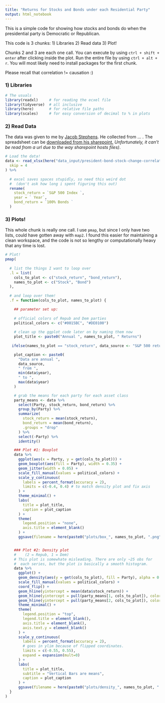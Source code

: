 ```yaml
---
title: "Returns for Stocks and Bonds under each Residential Party"
output: html_notebook
---
```


This is a simple code for showing how stocks and bonds do when the presidential party is  Democratic or Republican. 

This code is 3 chunks:
1) Libraries
2) Read data
3) Plot! 

Chunks 2 and 3 are each one call. You can execute by using `ctrl + shift + enter` after clicking inside the plot. Run the entire file by using `ctrl + alt + r`. You will most likely need to install packages for the first chunk. 

Please recall that correlation != causation :)

### 1) Libraries
```r
# The usuals
library(readxl)     # for reading the ecxel file
library(tidyverse)  # all inclusive
library(here)       # for relative file paths
library(scales)     # for easy conversion of decimal to % in plots
```

### 2) Read Data
The data was given to me by [Jacob Stephens](https://jacobcstephens.com/about/). He collected from ... . 
The spreadsheet can be [downloaded from his sharepoint.](https://gordonedu-my.sharepoint.com/:x:/g/personal/jacob_stephens_gordon_edu/EVx2b0Dwb3JJtNbFIklmS-gB_ZZAI9ei7jH0Bdvb6yWAEQ?e=eWGy8Y) *Unfortunately, it can't be read from a url due to the way sharepoint hosts files)*.

```r
# Load the data!
data <- read_xlsx(here("data_input/president-bond-stock-change-correlation.xlsx"),
  skip = 4
) %>%
  
  # excel saves spaces stupidly, so need this weird dot 
  #  (don't ask how long i spent figuring this out)
  rename(
    stock_return = `S&P 500 Index `, 
    year = ` Year`,
    bond_return = `100% Bonds `
  )
```


### 3) Plots!
This whole chunk is really one call. I use `pmap`, but since I only have two lists, could have gotten away with `map2`. I found this easier for maintaining a clean workspace, and the code is not so lengthy or computationally heavy that any time is lost. 
```r
# Plot!
pmap(
  
  # list the things I want to loop over
  .l = list(
    cols_to_plot <- c("stock_return", "bond_return"),
    names_to_plot <- c("Stock", "Bond")
  ), 
  
  # and loop over them! 
  .f = function(cols_to_plot, names_to_plot) {

    ## parameter set up:
    
    # official colors of Repub and Dem parties
    political_colors <- c("#0015BC", "#DE0100")
    
    # clean up the ggplot code later on by naming them now
    plot_title <- paste0("Annual ", names_to_plot, " Returns")
    
   ifelse(names_to_plot == "stock_return", data_source <- "S&P 500 returns", data_source <- "bond returns (mix of U.S. Treasury bond durations and TIPS)")

    plot_caption <- paste0(
      "Data are annual ",
      data_source,
      " from ",
      min(data$year),
      " to ",
      max(data$year)
    )

    # grab the means for each party for each asset class
    party_means <- data %>%
      select(Party, stock_return, bond_return) %>%
      group_by(Party) %>%
      summarize(
        stock_return = mean(stock_return),
        bond_return = mean(bond_return),
        .groups = "drop"
      ) %>%
      select(-Party) %>%
      identity()

    ### Plot #1: Boxplot
    data %>%
      ggplot(aes(x = Party, y = get(cols_to_plot))) +
      geom_boxplot(aes(fill = Party), width = 0.35) +
      geom_jitter(width = 0.05) +
      scale_fill_manual(values = political_colors) +
      scale_y_continuous(
        labels = percent_format(accuracy = 2),
        limits = c(-0.4, 0.4) # to match density plot and fix axis
      ) +    
      theme_minimal() +
      labs(
        title = plot_title,
        caption = plot_caption
      ) +
      theme(
        legend.position = "none",
        axis.title = element_blank()
      ) +
      ggsave(filename = here(paste0("plots/box_", names_to_plot, ".png")))


    ### Plot #2: Density plot
    #    (2 = Repub, 1 = Dem)
    # This plot is somewhate misleading. There are only ~25 obs for
    #  each series, but the plot is basically a smooth histogram.
    data %>%
      ggplot() +
      geom_density(aes(y = get(cols_to_plot), fill = Party), alpha = 0.75) +
      scale_fill_manual(values = political_colors) +
      coord_flip() +
      geom_hline(yintercept = mean(data$stock_return)) +
      geom_hline(yintercept = pull(party_means[1, cols_to_plot]), color = political_colors[1]) +
      geom_hline(yintercept = pull(party_means[2, cols_to_plot]), color = political_colors[2]) +
      theme_minimal() +
      theme(
        legend.position = "top",
        legend.title = element_blank(),
        axis.title = element_blank(),
        axis.text.y = element_blank()
      ) +
      scale_y_continuous(
        labels = percent_format(accuracy = 2),
        # goes in ylim because of flipped coordinates.
        limits = c(-0.55, 0.55),
        expand = expansion(mult=0)
      ) +
      labs(
        title = plot_title,
        subtitle = "Vertical Bars are means",
        caption = plot_caption
      ) +
      ggsave(filename = here(paste0("plots/density_", names_to_plot, ".png")))
  }
)
```
